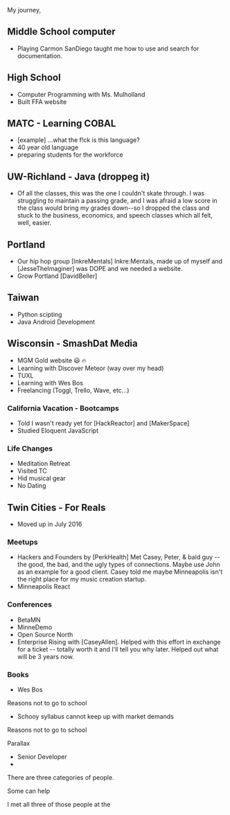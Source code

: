 My journey,

## Middle School computer

- Playing Carmon SanDiego taught me how to use and search for documentation.

## High School

- Computer Programming with Ms. Mulholland
- Built FFA website

## MATC - Learning COBAL

- [example] ...what the f!ck is this language?
- 40 year old language
- preparing students for the workforce

## UW-Richland - Java (droppeg it)

- Of all the classes, this was the one I couldn't skate through. I was struggling to maintain a passing grade, and I was afraid a low score in the class would bring my grades down--so I dropped the class and stuck to the business, economics, and speech classes which all felt, well, easier.

## Portland

- Our hip hop group [InkreMentals] Inkre:Mentals, made up of myself and [JesseTheImaginer] was DOPE and we needed a website.
- Grow Portland [DavidBeller]

## Taiwan

- Python scipting
- Java Android Development

## Wisconsin - SmashDat Media

- MGM Gold website :smiley: :fire:
- Learning with Discover Meteor (way over my head)
- TUXL
- Learning with Wes Bos
- Freelancing (Toggl, Trello, Wave, etc...)

### California Vacation - Bootcamps

- Told I wasn't ready yet for [HackReactor] and [MakerSpace]
- Studied Eloquent JavaScript

### Life Changes

- Meditation Retreat
- Visited TC
- Hid musical gear
- No Dating

## Twin Cities - For Reals

- Moved up in July 2016

### Meetups

- Hackers and Founders by [PerkHealth] Met Casey, Peter, & bald guy -- the good, the bad, and the ugly types of connections. Maybe use John as an example for a good client. Casey told me maybe Minneapolis isn't the right place for my music creation startup.
- Minneapolis React

### Conferences

- BetaMN
- MinneDemo
- Open Source North
- Enterprise Rising with [CaseyAllen]. Helped with this effort in exchange for a ticket -- totally worth it and I'll tell you why later. Helped out what will be 3 years now.

### Books

- Wes Bos

Reasons not to go to school

- Schooy syllabus cannot keep up with market demands

Reasons not to go to school

Parallax

- Senior Developer
-

There are three categories of people.

Some can help

I met all three of those people at the
